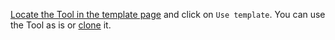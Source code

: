 [Locate the Tool in the template page](/tool) and click on `Use template`. 
You can use the Tool as is or 
[clone](/tool/introduction#clone-a-template-create-a-copy-of-a-tool-in-your-account) it.